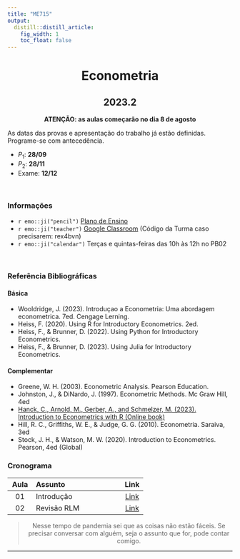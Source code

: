 ```yaml
---
title: "ME715"
output:
  distill::distill_article: 
    fig_width: 1
    toc_float: false  
---
```


<center>

# Econometria

## 2023.2

**ATENÇÃO: as aulas começarão no dia 8 de agosto**

</center>



As datas das provas e apresentação do trabalho já estão definidas. Programe-se com antecedência. 

- $P_1$: **28/09**
- $P_2$: **28/11**  
- Exame: **12/12**  



</br>

### Informações 


- `r emo::ji("pencil")` [Plano de Ensino]() 
- `r emo::ji("teacher")` [Google Classroom](https://classroom.google.com/c/NjE2NDA0MDE3MTM4)  (Código da Turma caso precisarem: rex4bvn)
- `r emo::ji("calendar")` Terças e quintas-feiras das 10h às 12h no PB02

</br>

### Referência Bibliográficas


#### Básica

- Wooldridge, J. (2023). Introduçao a Econometria: Uma abordagem econometrica. 7ed. Cengage Lerning.
- Heiss, F. (2020). Using R for Introductory Econometrics. 2ed.
- Heiss, F., \& Brunner, D. (2022). Using Python for Introductory Econometrics.
- Heiss, F., \& Brunner, D. (2023). Using Julia for Introductory Econometrics.

#### Complementar

- Greene, W. H. (2003). Econometric Analysis. Pearson Education.
- Johnston, J., & DiNardo, J. (1997). Econometric Methods. Mc Graw Hill, 4ed
- [Hanck, C., Arnold, M., Gerber, A., and Schmelzer, M. (2023). Introduction to Econometrics with R (Online book)](https://www.econometrics-with-r.org/)
-  Hill, R. C., Griffiths, W. E., & Judge, G. G. (2010). Econometria. Saraiva, 3ed
-  Stock, J. H., & Watson, M. W. (2020). Introduction to Econometrics. Pearson, 4ed (Global)


### **Cronograma**


| Aula  | Assunto                | Link |
|:-----:|:-----------------------|:----:|
| 01     | Introdução  | [Link](https://ctruciosm.github.io/ME715-unicamp/ME715_Aula01.html#/title-slide) |
| 02     | Revisão RLM  | [Link](https://ctruciosm.github.io/ME715-unicamp/ME715_Aula02.html#/title-slide)




<center>

> Nesse tempo de pandemia sei que as coisas não estão fáceis. Se precisar conversar com alguém, seja o assunto que for,  pode contar comigo. 

</center>



---- 